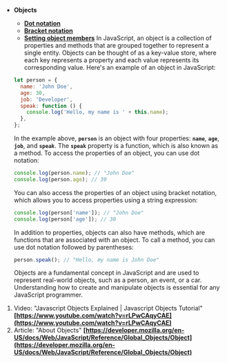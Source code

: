 - **Objects**

  - **[Dot notation](https://developer.mozilla.org/en-US/docs/Learn/JavaScript/Objects/Basics#dot_notation)**
  - **[Bracket notation](https://developer.mozilla.org/en-US/docs/Learn/JavaScript/Objects/Basics#bracket_notation)**
  - **[Setting object members](https://developer.mozilla.org/en-US/docs/Learn/JavaScript/Objects/Basics#setting_object_members)**
    In JavaScript, an object is a collection of properties and methods that are grouped together to represent a single entity. Objects can be thought of as a key-value store, where each key represents a property and each value represents its corresponding value.
    Here's an example of an object in JavaScript:

  ```jsx
  let person = {
    name: 'John Doe',
    age: 30,
    job: 'Developer',
    speak: function () {
      console.log('Hello, my name is ' + this.name);
    },
  };
  ```

  In the example above, **`person`** is an object with four properties: **`name`**, **`age`**, **`job`**, and **`speak`**. The **`speak`** property is a function, which is also known as a method.
  To access the properties of an object, you can use dot notation:

  ```jsx
  console.log(person.name); // "John Doe"
  console.log(person.age); // 30
  ```

  You can also access the properties of an object using bracket notation, which allows you to access properties using a string expression:

  ```jsx
  console.log(person['name']); // "John Doe"
  console.log(person['age']); // 30
  ```

  In addition to properties, objects can also have methods, which are functions that are associated with an object. To call a method, you can use dot notation followed by parentheses:

  ```jsx
  person.speak(); // "Hello, my name is John Doe"
  ```

  Objects are a fundamental concept in JavaScript and are used to represent real-world objects, such as a person, an event, or a car. Understanding how to create and manipulate objects is essential for any JavaScript programmer.

1. Video: "Javascript Objects Explained | Javascript Objects Tutorial"
   **[https://www.youtube.com/watch?v=rLPwCAqyCAE](https://www.youtube.com/watch?v=rLPwCAqyCAE)**
2. Article: "About Objects"
   **[https://developer.mozilla.org/en-US/docs/Web/JavaScript/Reference/Global_Objects/Object](https://developer.mozilla.org/en-US/docs/Web/JavaScript/Reference/Global_Objects/Object)**
